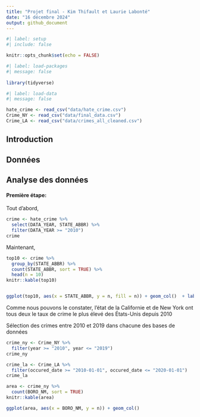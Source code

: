 ```yaml
---
title: "Projet final - Kim Thifault et Laurie Labonté"
date: "16 décembre 2024"
output: github_document
---
```


```r
#| label: setup
#| include: false

knitr::opts_chunk$set(echo = FALSE)
```

```r
#| label: load-packages
#| message: false
 
library(tidyverse)

```

```r
#| label: load-data
#| message: false

hate_crime <- read_csv("data/hate_crime.csv")
Crime_NY <- read_csv("data/final_data.csv")
Crime_LA <- read_csv("data/crimes_all_cleaned.csv")

```
## Introduction

## Données

## Analyse des données

#### Première étape:

Tout d'abord, 

```r
crime <- hate_crime %>%
  select(DATA_YEAR, STATE_ABBR) %>%
  filter(DATA_YEAR >= "2010")
crime

```

Maintenant, 

```r
top10 <- crime %>%
  group_by(STATE_ABBR) %>%
  count(STATE_ABBR, sort = TRUE) %>%
  head(n = 10)
knitr::kable(top10)


ggplot(top10, aes(x = STATE_ABBR, y = n, fill = n)) + geom_col()  + labs(x = "États", y = "Nombre d'actes criminels", title = "Les 10 États les plus criminalisées des États-Unis", subtitle = "Depuis 2010")

```

Comme nous pouvons le constater, l'état de la Californie et de New York ont tous deux le taux de crime le plus élevé des États-Unis depuis 2010


Sélection des crimes entre 2010 et 2019 dans chacune des bases de données
```r

crime_ny <- Crime_NY %>%
  filter(year >= "2010", year <= "2019")
crime_ny

crime_la <- Crime_LA %>%
  filter(occured_date >= "2010-01-01", occured_date <= "2020-01-01")
crime_la

```


```r

area <- crime_ny %>%
  count(BORO_NM, sort = TRUE)
knitr::kable(area)

ggplot(area, aes(x = BORO_NM, y = n)) + geom_col()

```